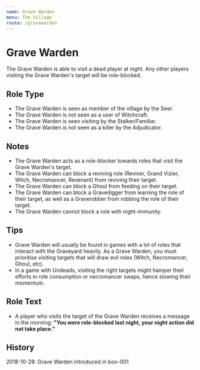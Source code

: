 ```yaml
---
name: Grave Warden
menu: The Village
route: /gravewarden
---
```


# Grave Warden

The Grave Warden is able to visit a dead player at night. Any other players visiting the Grave Warden's target will be role-blocked.

## Role Type

- The Grave Warden is seen as member of the village by the Seer.
- The Grave Warden is not seen as a user of Witchcraft.
- The Grave Warden is seen visiting by the Stalker/Familiar.
- The Grave Warden is not seen as a killer by the Adjudicator.

## Notes

- The Grave Warden acts as a role-blocker towards roles that visit the Grave Warden's target.
- The Grave Warden can block a reviving role (Reviver, Grand Vizier, Witch, Necromancer, Revenant) from reviving their target.
- The Grave Warden can block a Ghoul from feeding on their target.
- The Grave Warden can block a Gravedigger from learning the role of their target, as well as a Graverobber from robbing the role of their target.
- The Grave Warden cannot block a role with night-immunity.

## Tips

- Grave Warden will usually be found in games with a lot of roles that interact with the Graveyard heavily. As a Grave Warden, you must prioritise visiting targets that will draw evil roles (Witch, Necromancer, Ghoul, etc).
- In a game with Undeads, visiting the right targets might hamper their efforts in role consumption or necromancer swaps, hence slowing their momentum.

## Role Text

- A player who visits the target of the Grave Warden receives a message in the morning: **"You were role-blocked last night, your night action did not take place."**

## History

2018-10-28: Grave Warden introduced in boo-001
